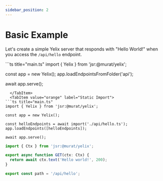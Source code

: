 ```yaml
---
sidebar_position: 2
---
```


# Basic Example

Let's create a simple Yelix server that responds with "Hello World!" when you access the `/api/hello` endpoint.


<Tabs>
  <TabItem value="apple" label="Dynamic Import" default>
```ts title="main.ts"
import { Yelix } from 'jsr:@murat/yelix';

const app = new Yelix();
app.loadEndpointsFromFolder('api');

await app.serve();

````
  </TabItem>
  <TabItem value="orange" label="Static Import">
```ts title="main.ts"
import { Yelix } from 'jsr:@murat/yelix';

const app = new Yelix();

const helloEndpoints = await import('./api/hello.ts');
app.loadEndpoints([helloEndpoints]);

await app.serve();
````

  </TabItem>
</Tabs>

```ts title="api/hello.ts"
import { Ctx } from 'jsr:@murat/yelix';

export async function GET(ctx: Ctx) {
  return await ctx.text('Hello world!', 200);
}

export const path = '/api/hello';
```
